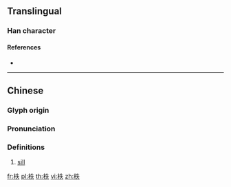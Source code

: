 {{character info/new}}
==Translingual==

===Han character===
{{Han char|rn=75|rad=木|as=05|sn=9|four=45930|canj=DHQO|ids=⿰木失}}

====References====
* {{Han ref|kx=0520.050|dkj=14641|dj=0908.040|hdz=21184.070|uh=67E3|ud=26595|bh=CF50|bd=53072}}

----

==Chinese==
{{zh-forms}}

===Glyph origin===
{{Han etym}}

===Pronunciation===
{{zh-pron
|m=zhì
|c=dit6
|mc=y
|oc=y
|ma=
|cat=n
}}

===Definitions===
{{zh-hanzi}}

# [[sill]]

[[fr:柣]]
[[pl:柣]]
[[th:柣]]
[[vi:柣]]
[[zh:柣]]
